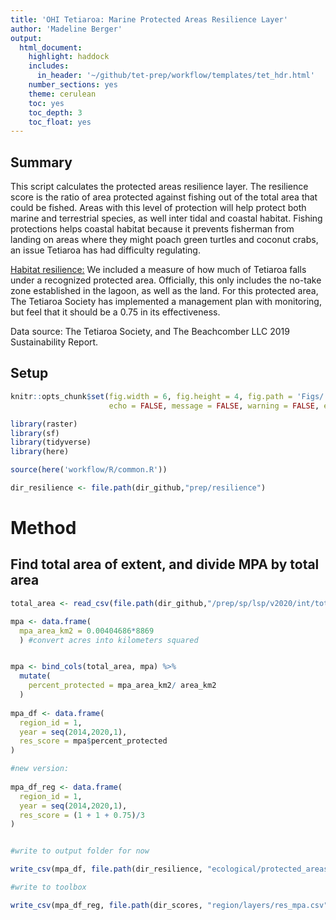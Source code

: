 ```yaml
---
title: 'OHI Tetiaroa: Marine Protected Areas Resilience Layer'
author: 'Madeline Berger'
output:
  html_document:
    highlight: haddock
    includes:
      in_header: '~/github/tet-prep/workflow/templates/tet_hdr.html' 
    number_sections: yes
    theme: cerulean
    toc: yes
    toc_depth: 3
    toc_float: yes
---
```

## Summary

This script calculates the protected areas resilience layer. The resilience score is the ratio of area protected against fishing out of the total area that could be fished. Areas with this level of protection will help protect both marine and terrestrial species, as well inter tidal and coastal habitat. Fishing protections helps coastal habitat because it prevents fisherman from landing on areas where they might poach green turtles and coconut crabs, an issue Tetiaroa has had difficulty regulating. 

<u>Habitat resilience:</u> We included a measure of how much of Tetiaroa falls under a recognized protected area. Officially, this only includes the no-take zone established in the lagoon, as well as the land. For this protected area, The Tetiaroa Society has implemented a management plan with monitoring, but feel that it should be a 0.75 in its effectiveness. 

Data source: The Tetiaroa Society, and The Beachcomber LLC 2019 Sustainability Report. 

## Setup

```r

knitr::opts_chunk$set(fig.width = 6, fig.height = 4, fig.path = 'Figs/',
                      echo = FALSE, message = FALSE, warning = FALSE, eval=FALSE)

library(raster)
library(sf)
library(tidyverse)
library(here)

source(here('workflow/R/common.R'))

dir_resilience <- file.path(dir_github,"prep/resilience")
```

# Method 

## Find total area of extent, and divide MPA by total area

```r


total_area <- read_csv(file.path(dir_github,"/prep/sp/lsp/v2020/int/total_tet_area.csv"))

mpa <- data.frame(
  mpa_area_km2 = 0.00404686*8869
  ) #convert acres into kilometers squared


mpa <- bind_cols(total_area, mpa) %>% 
  mutate(
    percent_protected = mpa_area_km2/ area_km2
  )
  
mpa_df <- data.frame(
  region_id = 1,
  year = seq(2014,2020,1),
  res_score = mpa$percent_protected
) 

#new version:
  
mpa_df_reg <- data.frame(
  region_id = 1,
  year = seq(2014,2020,1),
  res_score = (1 + 1 + 0.75)/3
)


#write to output folder for now

write_csv(mpa_df, file.path(dir_resilience, "ecological/protected_areas/res_mpa.csv"))

#write to toolbox

write_csv(mpa_df_reg, file.path(dir_scores, "region/layers/res_mpa.csv"))

```

